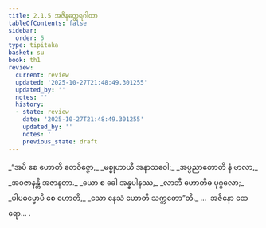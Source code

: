 ```yaml
---
title: 2.1.5 အဇိနတ္ထေရဂါထာ
tableOfContents: false
sidebar:
  order: 5
type: tipitaka
basket: su
book: th1
review:
  current: review
  updated: '2025-10-27T21:48:49.301255'
  updated_by: ''
  notes: ''
  history:
  - state: review
    date: '2025-10-27T21:48:49.301255'
    updated_by: ''
    notes: ''
    previous_state: draft
---
```



<ReviewStatus review={frontmatter.review} showDetails={true} />

<HypothesisAnnotation frontmatter={frontmatter} />

<DynamicBreadcrumb />

<Division number="129" book="th1" e="ch" v="19" p="248">

<Paragraph number="286" type="verses" book="th1">
_“အပိ စေ ဟောတိ တေဝိဇ္ဇော,_  
_မစ္စုဟာယီ အနာသဝေါ;_  
_အပ္ပညာတောတိ နံ ဗာလာ,_  
_အဝဇာနန္တိ အဇာနတာ._  

</Paragraph>

</Division>
<Division number="130" book="th1" e="ch" v="19" p="248">

<Paragraph number="287" type="verses" book="th1">
_ယော စ ခေါ အန္နပါနဿ,_  
_လာဘီ ဟောတိဓ ပုဂ္ဂလော;_  
_ပါပဓမ္မောပိ စေ ဟောတိ,_  
_သော နေသံ ဟောတိ သက္ကတော”တိ._  


</Paragraph>
</Division>

<Paragraph number="288" type="center" book="th1">
…  အဇိနော ထေရော… .
</Paragraph>